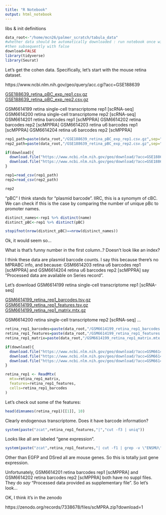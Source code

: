 ```yaml
---
title: "R Notebook"
output: html_notebook
---
```


libs & init definitions
```r
data_root<-"/home/mcn26/palmer_scratch/tabula_data"
#whether data should be automatically downloaded : run notebook once with true,
#then subsequently with false
download=FALSE
library(tidyverse)
library(Seurat)
```


Let's get the cohen data. Specifically, let's start with the mouse retina dataset. 

https://www.ncbi.nlm.nih.gov/geo/query/acc.cgi?acc=GSE188639

[GSE188639_retina_pBC_exp_rep1.csv.gz](https://www.ncbi.nlm.nih.gov/geo/download/?acc=GSE188639&format=file&file=GSE188639%5Fretina%5FpBC%5Fexp%5Frep1%2Ecsv%2Egz)
[GSE188639_retina_pBC_exp_rep2.csv.gz](https://www.ncbi.nlm.nih.gov/geo/download/?acc=GSE188639&format=file&file=GSE188639%5Fretina%5FpBC%5Fexp%5Frep2%2Ecsv%2Egz)

GSM6614199 	retina single-cell transcriptome rep1 [scRNA-seq]
GSM6614200 	retina single-cell transcriptome rep2 [scRNA-seq]
GSM6614201 	retina barcodes rep1 [scMPPRA]
GSM6614202 	retina barcodes rep2 [scMPPRA]
GSM6614203 	retina u6 barcodes rep1 [scMPPRA]
GSM6614204 	retina u6 barcodes rep2 [scMPPRA]



```r
rep1_path=paste(data_root,"/GSE188639_retina_pBC_exp_rep1.csv.gz",sep="")
rep2_path=paste(data_root,"/GSE188639_retina_pBC_exp_rep2.csv.gz",sep="")

if(download){
  download.file("https://www.ncbi.nlm.nih.gov/geo/download/?acc=GSE188639&format=file&file=GSE188639%5Fretina%5FpBC%5Fexp%5Frep1%2Ecsv%2Egz",rep1_path)
  download.file("https://www.ncbi.nlm.nih.gov/geo/download/?acc=GSE188639&format=file&file=GSE188639%5Fretina%5FpBC%5Fexp%5Frep2%2Ecsv%2Egz",rep2_path)
}
```

```r
rep1=read_csv(rep1_path)
rep2=read_csv(rep2_path)
```
```r
rep2
```

"pBC" I think stands for "plasmid barcode". IIRC, this is a synomym of cBC. 
We can check if this is the case by comparing the number of unique pBc to
promoter names. 

```r
distinct_names<-rep1 %>% distinct(name)
distinct_pBC<-rep1 %>% distinct(pBC)

stopifnot(nrow(distinct_pBC)==nrow(distinct_names))
```

Ok, it would seem so...

What is that's funny number in the first column..? Doesn't look like an index?

I think these data are plasmid barcode counts. I say this because there's no 
MPRABC info, and because:
GSM6614203 	retina u6 barcodes rep1 [scMPPRA]
and
GSM6614204 	retina u6 barcodes rep2 [scMPPRA]
say
"Processed data are available on Series record".


Let's download
GSM6614199 	retina single-cell transcriptome rep1 [scRNA-seq]

[GSM6614199_retina_rep1_barcodes.tsv.gz](https://www.ncbi.nlm.nih.gov/geo/download/?acc=GSM6614199&format=file&file=GSM6614199%5Fretina%5Frep1%5Fbarcodes%2Etsv%2Egz)
[GSM6614199_retina_rep1_features.tsv.gz](https://www.ncbi.nlm.nih.gov/geo/download/?acc=GSM6614199&format=file&file=GSM6614199%5Fretina%5Frep1%5Ffeatures%2Etsv%2Egz)
[GSM6614199_retina_rep1_matrix.mtx.gz](https://www.ncbi.nlm.nih.gov/geo/download/?acc=GSM6614199&format=file&file=GSM6614199%5Fretina%5Frep1%5Fmatrix%2Emtx%2Egz)


GSM6614200 	retina single-cell transcriptome rep2 [scRNA-seq]
...

```r
retina_rep1_barcodes=paste(data_root,"/GSM6614199_retina_rep1_barcodes.tsv.gz",sep="")
retina_rep1_features=paste(data_root,"/GSM6614199_retina_rep1_features.tsv.gz",sep="")
retina_rep1_matrix=paste(data_root,"/GSM6614199_retina_rep1_matrix.mtx.gz",sep="")

if(download){
  download.file("https://www.ncbi.nlm.nih.gov/geo/download/?acc=GSM6614199&format=file&file=GSM6614199%5Fretina%5Frep1%5Fbarcodes%2Etsv%2Egz",retina_rep1_barcodes)
  download.file("https://www.ncbi.nlm.nih.gov/geo/download/?acc=GSM6614199&format=file&file=GSM6614199%5Fretina%5Frep1%5Ffeatures%2Etsv%2Egz",retina_rep1_features)
  download.file("https://www.ncbi.nlm.nih.gov/geo/download/?acc=GSM6614199&format=file&file=GSM6614199%5Fretina%5Frep1%5Fmatrix%2Emtx%2Egz",retina_rep1_matrix)
}
```

```r
retina_rep1 <- ReadMtx(
  mtx=retina_rep1_matrix,
  features=retina_rep1_features,
  cells=retina_rep1_barcodes
)
```
Let's check out some of the features:
```r
head(dimnames(retina_rep1)[[1]], 10)
```

Clearly endogenous transcriptome. Does it have barcode information?

```r
system(paste("zcat",retina_rep1_features,"|","cut -f3 | uniq"))
```
Looks like all are labeled "gene expression". 

```r
system(paste("zcat",retina_rep1_features,"| cut -f1 | grep -v \"ENSMU\" "))
```
Other than EGFP and DSred all are mouse genes. So this is totally just gene expression. 

Unfortunately, 
GSM6614201 	retina barcodes rep1 [scMPPRA]
and
GSM6614202 	retina barcodes rep2 [scMPPRA]
both have no suppl files. 
They do *say* "Processed data provided as supplementary file". So let's look...

OK, I think it's in the zenodo

https://zenodo.org/records/7338678/files/scMPRA.zip?download=1

```r

```


